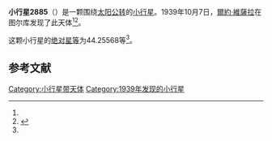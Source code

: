 {{Infobox planet
| bgcolour = #FFFFC0
| name = 2885 Palva
| symbol = 
| image = 
| caption = 
| discovery = yes
| discovery_ref = 
| discoverer = [[爾約·維薩拉|爾約·維薩拉]]
| discovery_site = [[图尔库|图尔库]] 
| discovered = 1939年10月7日
| designations = yes
| mp_name = 
| named_after = 
| alt_names = 1939 TC/ 1959 SF / 1969 RK / 1969 RT1 / 1976 YR / 1979 OO13 / 1981 EA20
| mp_category = [[主带小行星|主带小行星]]
| orbit_ref = <ref name="a">[http://ssd.jpl.nasa.gov/sbdb.cgi?sstr=2885 2885 Palva] {{Wayback|url=http://ssd.jpl.nasa.gov/sbdb.cgi?sstr=2885 |date=20201028040430 }}，小行星數據庫瀏覽器（JPL Small-Body Database Browser）－[[美国国家航空航天局|美国国家航空航天局]]喷气推进实验室</ref>
| epoch = 2456400.5 (2013年4月18日更新)
| aphelion = {{convert|2.6718974|AU|km|3|abbr=on|lk=out}}
| perihelion = {{convert|1.8028582|AU|km|3|abbr=on}}
| semimajor = {{convert|2.2373778|AU|km|3|abbr=on}}
| eccentricity = 0.1942093
| period = 1222.383305 [[日|日]]<br />3.35[[儒略年|儒略年]]
| avg_speed = 
| inclination = 2.86990
| asc_node = 349.25697
| mean_anomaly = 
| arg_peri = 44.25568
| satellites = 
| physical_characteristics = yes
| dimensions = 
| mass = 
| density = 
| surface_grav = 
| escape_velocity = 
| sidereal_day = 
| axial_tilt = 
| pole_ecliptic_lat = 
| pole_ecliptic_lon = 
| albedo = 
| temperatures= 
| temp_name1 = 
| mean_temp_1 = 
| max_temp_1 = 
| temp_name2 = 
| max_temp_2 = 
| spectral_type = 
| abs_magnitude = 44.25568
}}

'''小行星2885'''（{{lang-en|2885 Palva}}）是一颗围绕[[太阳|太阳]][[公转|公转]]的[[小行星|小行星]]。1939年10月7日，[[爾約·維薩拉|爾約·維薩拉]]在图尔库发现了此天体<ref name="a" /><ref>{{cite news|title=小行星列表|url=http://cfa-www.harvard.edu/iau/lists/NumberedMPs.txt|accessdate=2013-07-08|newspaper=哈佛大学|archive-date=2008-05-17|archive-url=https://web.archive.org/web/20080517010638/http://cfa-www.harvard.edu/iau/lists/NumberedMPs.txt|dead-url=no}}</ref>。

这颗小行星的[[绝对星等|绝对星等]]为44.25568等<ref name="a" />。

==参考文献==
{{reflist}}
{{Minor Planet Number|[[小行星2884|小行星2884]]|[[小行星2886|小行星2886]]}}

{{小天体}}

[[Category:小行星带天体|Category:小行星带天体]]
[[Category:1939年发现的小行星|Category:1939年发现的小行星]]

{{asteroid-stub}}